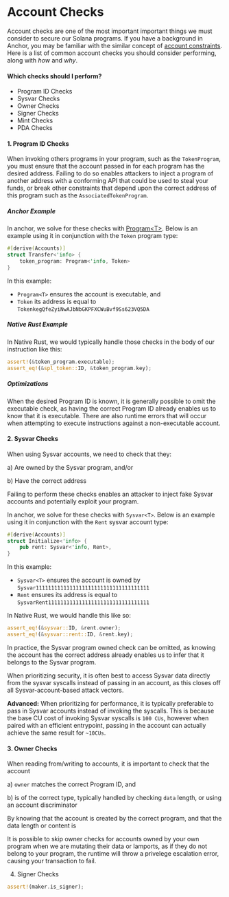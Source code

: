 # Account Checks

Account checks are one of the most important important things we must consider to secure our Solana programs. If you have a background in Anchor, you may be familiar with the similar concept of [account constraints](https://www.anchor-lang.com/docs/account-constraints). Here is a list of common account checks you should consider performing, along with _how_ and _why_.

#### Which checks should I perform?

- Program ID Checks
- Sysvar Checks
- Owner Checks
- Signer Checks
- Mint Checks
- PDA Checks

#### 1. Program ID Checks

When invoking others programs in your program, such as the `TokenProgram`, you must ensure that the account passed in for each program has the desired address. Failing to do so enables attackers to inject a program of another address with a conforming API that could be used to steal your funds, or break other constraints that depend upon the correct address of this program such as the `AssociatedTokenProgram`.

##### Anchor Example

In anchor, we solve for these checks with [Program&lt;T&gt;](https://github.com/coral-xyz/anchor/blob/master/lang/src/accounts/program.rs#L30). Below is an example using it in conjunction with the `Token` program type:

```rs
#[derive(Accounts)]
struct Transfer<'info> {
    token_program: Program<'info, Token>
}
```

In this example:

- `Program<T>` ensures the account is executable, and
- `Token` its address is equal to `TokenkegQfeZyiNwAJbNbGKPFXCWuBvf9Ss623VQ5DA`

##### Native Rust Example

In Native Rust, we would typically handle those checks in the body of our instruction like this:

```rs
assert!(&token_program.executable);
assert_eq!(&spl_token::ID, &token_program.key);
```

##### Optimizations

When the desired Program ID is known, it is generally possible to omit the executable check, as having the correct Program ID already enables us to know that it is executable. There are also runtime errors that will occur when attempting to execute instructions against a non-executable account.

#### 2. Sysvar Checks 

When using Sysvar accounts, we need to check that they:

a) Are owned by the Sysvar program, and/or

b) Have the correct address

Failing to perform these checks enables an attacker to inject fake Sysvar accounts and potentially exploit your program. 

In anchor, we solve for these checks with `Sysvar<T>`. Below is an example using it in conjunction with the `Rent` sysvar account type:

```rs
#[derive(Accounts)]
struct Initialize<'info> {
    pub rent: Sysvar<'info, Rent>,
}
```

In this example:

- `Sysvar<T>` ensures the account is owned by `Sysvar1111111111111111111111111111111111111`
- `Rent` ensures its address is equal to `SysvarRent111111111111111111111111111111111 `

In Native Rust, we would handle this like so:

```rs
assert_eq!(&sysvar::ID, &rent.owner);
assert_eq!(&sysvar::rent::ID, &rent.key);
```

In practice, the Sysvar program owned check can be omitted, as knowing the account has the correct address already enables us to infer that it belongs to the Sysvar program.

When prioritizing security, it is often best to access Sysvar data directly from the sysvar syscalls instead of passing in an account, as this closes off all Sysvar-account-based attack vectors.

**Advanced:**
When prioritizing for performance, it is typically preferable to pass in Sysvar accounts instead of invoking the syscalls. This is because the base CU cost of invoking Sysvar syscalls is `100 CUs`, however when paired with an efficient entrypoint, passing in the account can actually achieve the same result for `~10CUs`.

#### 3. Owner Checks

When reading from/writing to accounts, it is important to check that the account 

a) `owner` matches the correct Program ID, and

b) is of the correct type, typically handled by checking `data` length, or using an account discriminator

By knowing that the account is created by the correct program, and that the data length or content is

It is possible to skip owner checks for accounts owned by your own program when we are mutating their data or lamports, as if they do not belong to your program, the runtime will throw a privelege escalation error, causing your transaction to fail.

4. Signer Checks

```rs
assert!(maker.is_signer);
```